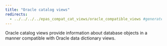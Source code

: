 ```yaml
---
title: "Oracle catalog views"
redirects:
  - ../../../../epas_compat_cat_views/oracle_compatible_views #generated for docs/epas/reorg-role-use-case-mode
---
```


Oracle catalog views provide information about database objects in a manner compatible with Oracle data dictionary views.